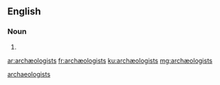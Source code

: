 {{also|archaeologists}}
==English==

===Noun===
{{head|en|plural}}

# {{plural of|archæologist|cap=t|lang=en|nocat=1}}

[[Category:English terms spelled with Æ|archaeologists]]

[[ar:archæologists]]
[[fr:archæologists]]
[[ku:archæologists]]
[[mg:archæologists]]